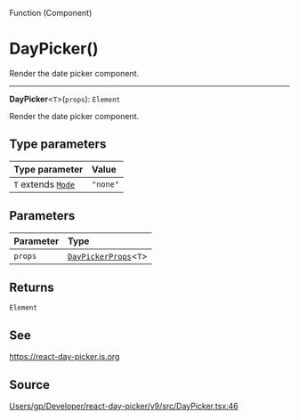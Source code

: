 <SectionTitle>Function (Component)</SectionTitle>

# DayPicker()

<Description>
Render the date picker component.
</Description>

---

<a id="undefined" name="undefined"></a>

<SignatureMemberIdentifier>**DayPicker**\<`T`\>(`props`): `Element`</SignatureMemberIdentifier>

Render the date picker component.

## Type parameters

| Type parameter | Value |
| :------ | :------ |
| `T` extends [`Mode`](/api/type-aliases/Mode.md) | `"none"` |

## Parameters

| Parameter | Type |
| :------ | :------ |
| `props` | [`DayPickerProps`](/api/type-aliases/DayPickerProps.md)\<`T`\> |

## Returns

`Element`

## See

https://react-day-picker.js.org

## Source

[Users/gp/Developer/react-day-picker/v9/src/DayPicker.tsx:46](https://github.com/gpbl/react-day-picker/blob/b97c86295/src/DayPicker.tsx#L46)
